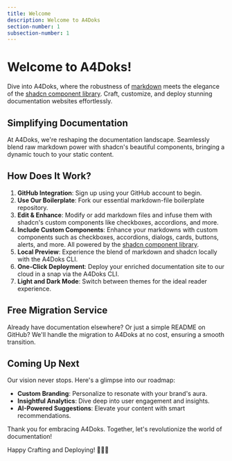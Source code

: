 ```yaml
---
title: Welcome
description: Welcome to A4Doks
section-number: 1
subsection-number: 1
---
```


# Welcome to A4Doks!

Dive into A4Doks, where the robustness of [<ins>markdown</ins>](https://www.markdownguide.org/) meets the elegance of the [<ins>shadcn component library</ins>](https://ui.shadcn.com/). Craft, customize, and deploy stunning documentation websites effortlessly.

## Simplifying Documentation

At A4Doks, we're reshaping the documentation landscape. Seamlessly blend raw markdown power with shadcn's beautiful components, bringing a dynamic touch to your static content.

## How Does It Work?

1. **GitHub Integration**: Sign up using your GitHub account to begin.
2. **Use Our Boilerplate**: Fork our essential markdown-file boilerplate repository.
3. **Edit & Enhance**: Modify or add markdown files and infuse them with shadcn's custom components like checkboxes, accordions, and more.
4. **Include Custom Components**: Enhance your markdowns with custom components such as checkboxes, accordions, dialogs, cards, buttons, alerts, and more. All powered by the [<ins>shadcn component library</ins>](https://ui.shadcn.com/).
4. **Local Preview**: Experience the blend of markdown and shadcn locally with the A4Doks CLI.
5. **One-Click Deployment**: Deploy your enriched documentation site to our cloud in a snap via the A4Doks CLI.
6. **Light and Dark Mode**: Switch between themes for the ideal reader experience.

## Free Migration Service

Already have documentation elsewhere? Or just a simple README on GitHub? We'll handle the migration to A4Doks at no cost, ensuring a smooth transition.

## Coming Up Next

Our vision never stops. Here's a glimpse into our roadmap:

- **Custom Branding**: Personalize to resonate with your brand's aura.
- **Insightful Analytics**: Dive deep into user engagement and insights.
- **AI-Powered Suggestions**: Elevate your content with smart recommendations.

Thank you for embracing A4Doks. Together, let's revolutionize the world of documentation!

Happy Crafting and Deploying! 📝🎨🚀
